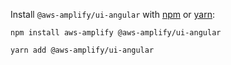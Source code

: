 
Install `@aws-amplify/ui-angular` with [npm](https://www.npmjs.com/) or [yarn](https://yarnpkg.com/):

<Tabs>
<TabItem title="npm">

```shell
npm install aws-amplify @aws-amplify/ui-angular
```

</TabItem>
<TabItem title="yarn">

```shell
yarn add @aws-amplify/ui-angular
```

</TabItem>
</Tabs>

